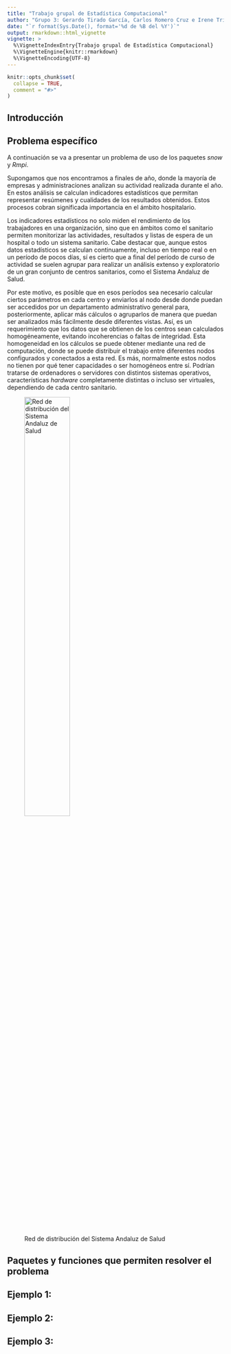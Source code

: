 ```yaml
---
title: "Trabajo grupal de Estadística Computacional"
author: "Grupo 3: Gerardo Tirado García, Carlos Romero Cruz e Irene Trigueros Lorca"
date: "`r format(Sys.Date(), format='%d de %B del %Y')`"
output: rmarkdown::html_vignette
vignette: >
  %\VignetteIndexEntry{Trabajo grupal de Estadística Computacional}
  %\VignetteEngine{knitr::rmarkdown}
  %\VignetteEncoding{UTF-8}
---
```


```r
knitr::opts_chunk$set(
  collapse = TRUE,
  comment = "#>"
)
```

## Introducción

## Problema específico
A continuación se va a presentar un problema de uso de los paquetes *snow* y *Rmpi*.

Supongamos que nos encontramos a finales de año, donde la mayoría de empresas y
administraciones analizan su actividad realizada durante el año. En estos análisis se
calculan indicadores estadísticos que permitan representar resúmenes y cualidades de los
resultados obtenidos. Estos procesos cobran significada importancia en el ámbito
hospitalario. 

Los indicadores estadísticos no solo miden el rendimiento de los trabajadores en una 
organización, sino que en ámbitos como el sanitario permiten monitorizar las actividades,
resultados y listas de espera de un hospital o todo un sistema sanitario. Cabe destacar
que, aunque estos datos estadísticos se calculan continuamente, incluso en tiempo real o
en un período de pocos días, sí es cierto que a final del período de curso de actividad
se suelen agrupar para realizar un análisis extenso y exploratorio de un gran conjunto
de centros sanitarios, como el Sistema Andaluz de Salud.

Por este motivo, es posible que en esos períodos sea necesario calcular ciertos parámetros
en cada centro y enviarlos al nodo desde donde puedan ser accedidos por un departamento
administrativo general para, posteriormente, aplicar más cálculos o agruparlos
de manera que puedan ser analizados más fácilmente desde diferentes vistas. Así, es un
requerimiento que los datos
que se obtienen de los centros sean calculados homogéneamente, evitando incoherencias o
faltas de integridad. Esta homogeneidad en los cálculos se puede obtener mediante una 
red de computación, donde se puede distribuir el trabajo entre diferentes nodos configurados
y conectados a esta red. Es más, normalmente estos nodos no tienen por qué tener capacidades
o ser homogéneos entre sí. Podrían tratarse de ordenadores o servidores con distintos
sistemas operativos, características *hardware* completamente distintas o incluso ser 
virtuales, dependiendo de cada centro sanitario.

![Red de distribución del Sistema Andaluz de Salud](images/Red_calculo.drawio.png){width=50%}

## Paquetes y funciones que permiten resolver el problema


## Ejemplo 1:

## Ejemplo 2:

## Ejemplo 3: